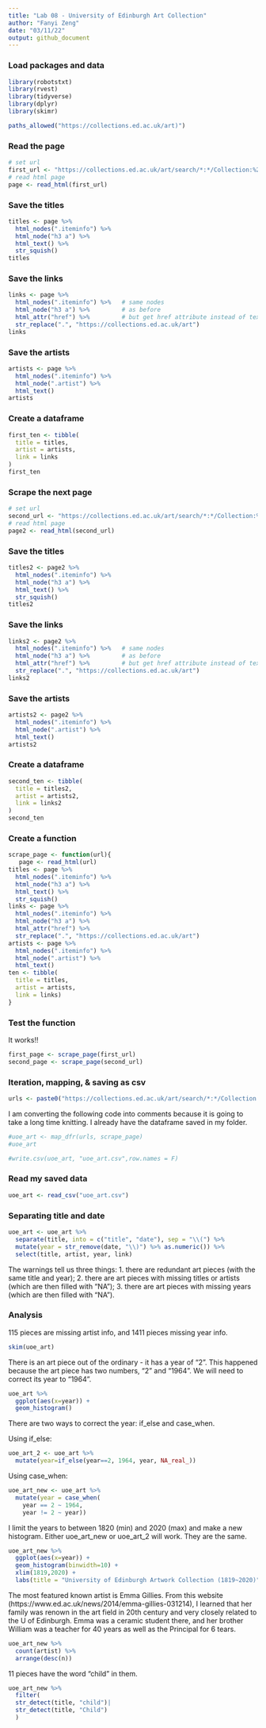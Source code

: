 ```yaml
---
title: "Lab 08 - University of Edinburgh Art Collection"
author: "Fanyi Zeng"
date: "03/11/22"
output: github_document
---
```


### Load packages and data

```r
library(robotstxt)
library(rvest)
library(tidyverse)
library(dplyr)
library(skimr)
```

```r
paths_allowed("https://collections.ed.ac.uk/art)")
```

### Read the page

```r
# set url
first_url <- "https://collections.ed.ac.uk/art/search/*:*/Collection:%22edinburgh+college+of+art%7C%7C%7CEdinburgh+College+of+Art%22?offset=0"
# read html page
page <- read_html(first_url)
```

### Save the titles

```r
titles <- page %>%
  html_nodes(".iteminfo") %>%
  html_node("h3 a") %>%
  html_text() %>%
  str_squish()
titles
```

### Save the links

```r
links <- page %>%
  html_nodes(".iteminfo") %>%   # same nodes
  html_node("h3 a") %>%         # as before
  html_attr("href") %>%         # but get href attribute instead of text
  str_replace(".", "https://collections.ed.ac.uk/art")
links
```

### Save the artists

```r
artists <- page %>%
  html_nodes(".iteminfo") %>%
  html_node(".artist") %>%
  html_text()
artists
```

### Create a dataframe

```r
first_ten <- tibble(
  title = titles,
  artist = artists,
  link = links
) 
first_ten  
```

### Scrape the next page

```r
# set url
second_url <- "https://collections.ed.ac.uk/art/search/*:*/Collection:%22edinburgh+college+of+art%7C%7C%7CEdinburgh+College+of+Art%22?offset=10"
# read html page
page2 <- read_html(second_url)
```

### Save the titles

```r
titles2 <- page2 %>%
  html_nodes(".iteminfo") %>%
  html_node("h3 a") %>%
  html_text() %>%
  str_squish()
titles2
```

### Save the links

```r
links2 <- page2 %>%
  html_nodes(".iteminfo") %>%   # same nodes
  html_node("h3 a") %>%         # as before
  html_attr("href") %>%         # but get href attribute instead of text
  str_replace(".", "https://collections.ed.ac.uk/art")
links2
```

### Save the artists

```r
artists2 <- page2 %>%
  html_nodes(".iteminfo") %>%
  html_node(".artist") %>%
  html_text()
artists2
```

### Create a dataframe

```r
second_ten <- tibble(
  title = titles2,
  artist = artists2,
  link = links2
) 
second_ten  
```

### Create a function

```r
scrape_page <- function(url){
   page <- read_html(url)
titles <- page %>%
  html_nodes(".iteminfo") %>%
  html_node("h3 a") %>%
  html_text() %>%
  str_squish()
links <- page %>%
  html_nodes(".iteminfo") %>%   
  html_node("h3 a") %>%         
  html_attr("href") %>%         
  str_replace(".", "https://collections.ed.ac.uk/art")
artists <- page %>%
  html_nodes(".iteminfo") %>%
  html_node(".artist") %>%
  html_text()
ten <- tibble(
  title = titles,
  artist = artists,
  link = links)
}
```

### Test the function

It works!!

```r
first_page <- scrape_page(first_url)
second_page <- scrape_page(second_url)
```

### Iteration, mapping, & saving as csv

```r
urls <- paste0("https://collections.ed.ac.uk/art/search/*:*/Collection:%22edinburgh+college+of+art%7C%7C%7CEdinburgh+College+of+Art%22?offset=",seq(0,2980,by=10))
```

I am converting the following code into comments because it is going to take a long time knitting. I already have the dataframe saved in my folder.

```r
#uoe_art <- map_dfr(urls, scrape_page)
#uoe_art
```

```r
#write.csv(uoe_art, "uoe_art.csv",row.names = F)
```

### Read my saved data

```r
uoe_art <- read_csv("uoe_art.csv")
```

### Separating title and date

```r
uoe_art <- uoe_art %>%
  separate(title, into = c("title", "date"), sep = "\\(") %>%
  mutate(year = str_remove(date, "\\)") %>% as.numeric()) %>%
  select(title, artist, year, link)
```

The warnings tell us three things: 1. there are redundant art pieces (with the same title and year); 2. there are art pieces with missing titles or artists (which are then filled with "NA"); 3. there are art pieces with missing years (which are then filled with "NA").

### Analysis

115 pieces are missing artist info, and 1411 pieces missing year info.

```r
skim(uoe_art)
```

There is an art piece out of the ordinary - it has a year of "2". This happened because the art piece has two numbers, "2" and "1964". We will need to correct its year to "1964".

```r
uoe_art %>%
  ggplot(aes(x=year)) +
  geom_histogram()
```

There are two ways to correct the year: if_else and case_when.

Using if_else:

```r
uoe_art_2 <- uoe_art %>%
  mutate(year=if_else(year==2, 1964, year, NA_real_))
```

Using case_when:

```r
uoe_art_new <- uoe_art %>%
  mutate(year = case_when(
    year == 2 ~ 1964,
    year != 2 ~ year))
```

I limit the years to between 1820 (min) and 2020 (max) and make a new histogram. Either uoe_art_new or uoe_art_2 will work. They are the same.

```r
uoe_art_new %>%
  ggplot(aes(x=year)) +
  geom_histogram(binwidth=10) +
  xlim(1819,2020) +
  labs(title = "University of Edinburgh Artwork Collection (1819~2020)", subtitle = "As of 03/13/2022", x = "Year of Artwork Pieces", y = "Number of Artwork Pieces")
```

The most featured known artist is Emma Gillies. From this website (https://www.ed.ac.uk/news/2014/emma-gillies-031214), I learned that her family was renown in the art field in 20th century and very closely related to the U of Edinburgh. Emma was a ceramic student there, and her brother William was a teacher for 40 years as well as the Principal for 6 tears.

```r
uoe_art_new %>%
  count(artist) %>%
  arrange(desc(n))
```

11 pieces have the word "child" in them.

```r
uoe_art_new %>%
  filter(
  str_detect(title, "child")|
  str_detect(title, "Child")
  )
```
